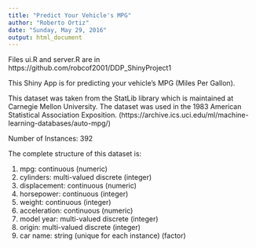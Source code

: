 ```yaml
---
title: "Predict Your Vehicle's MPG"
author: "Roberto Ortiz"
date: "Sunday, May 29, 2016"
output: html_document
--- 
```

Files ui.R and server.R are in https://github.com/robcof2001/DDP_ShinyProject1

This Shiny App is for predicting your vehicle's MPG (Miles Per Gallon).

This dataset was taken from the StatLib library which is maintained at Carnegie Mellon University. The dataset was used in the 1983 American Statistical Association Exposition. (https://archive.ics.uci.edu/ml/machine-learning-databases/auto-mpg/)

Number of Instances: 392

The complete structure of this dataset is:

1. mpg:           continuous (numeric)
2. cylinders:     multi-valued discrete (integer)
3. displacement:  continuous (numeric)
4. horsepower:    continuous (integer)
5. weight:        continuous (integer)
6. acceleration:  continuous (numeric)
7. model year:    multi-valued discrete (integer)
8. origin:        multi-valued discrete (integer)
9. car name:      string (unique for each instance) (factor)


